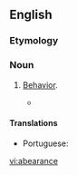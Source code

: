 ==English==

===Etymology===
{{suffix|abear|ance}}

===Noun===
{{en-noun|-}}

# {{obsolete}} [[behavior|Behavior]].
#* {{quote-book|year=1769|title=[[w:Commentaries on the laws of England‎|Commentaries on the laws of England]]|author=[[w:William Blackstone|Sir William Blackstone]]|passage=The other species of recognizance, with sureties, is tor the good '''abearance''' or good behaviour.}}

====Translations====
{{trans-see|behavior}}
* Portuguese: {{t-|pt|conducta}}

[[vi:abearance]]